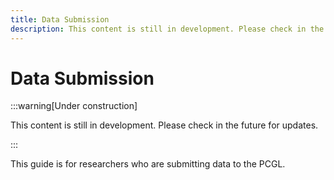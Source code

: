 ```yaml
---
title: Data Submission
description: This content is still in development. Please check in the future for updates.
---
```



<Head>
  <script type="application/ld+json">
    {JSON.stringify({
      "@context": "https://schema.org",
      "@type": "LearningResource",
      "http://purl.org/dc/terms/conformsTo": {
        "@type": "CreativeWork",
        "identifier": "https://bioschemas.org/profiles/TrainingMaterial/1.0-RELEASE"
      },
      "name": "Data Submission",
      "description": "This is the PCGL guide for researchers who are submitting data to the PCGL.",
      "url": "https://pan-canadian-genome-library.github.io/researcher/docs/data-submission",
      "learningResourceType": "documentation",
      "inLanguage": ["en-US"],
      "license": "https://creativecommons.org/licenses/by-sa/4.0/",
      "keywords": "data submission, PCGL, researcher guide",
      "author": {
        "@type": "Organization",
        "name": "Pan-Canadian Genome Library"
      },
      "audience": "This guide is intended for researchers who are submitting data to the PCGL.",
      "datePublished": "2025-09-12T15:51:00+00:00",
      "dateModified": "2025-09-17T16:33:00+00:00",
    })}
  </script>
</Head>

# Data Submission

:::warning[Under construction]

This content is still in development. Please check in the future for updates.

:::

This guide is for researchers who are submitting data to the PCGL.